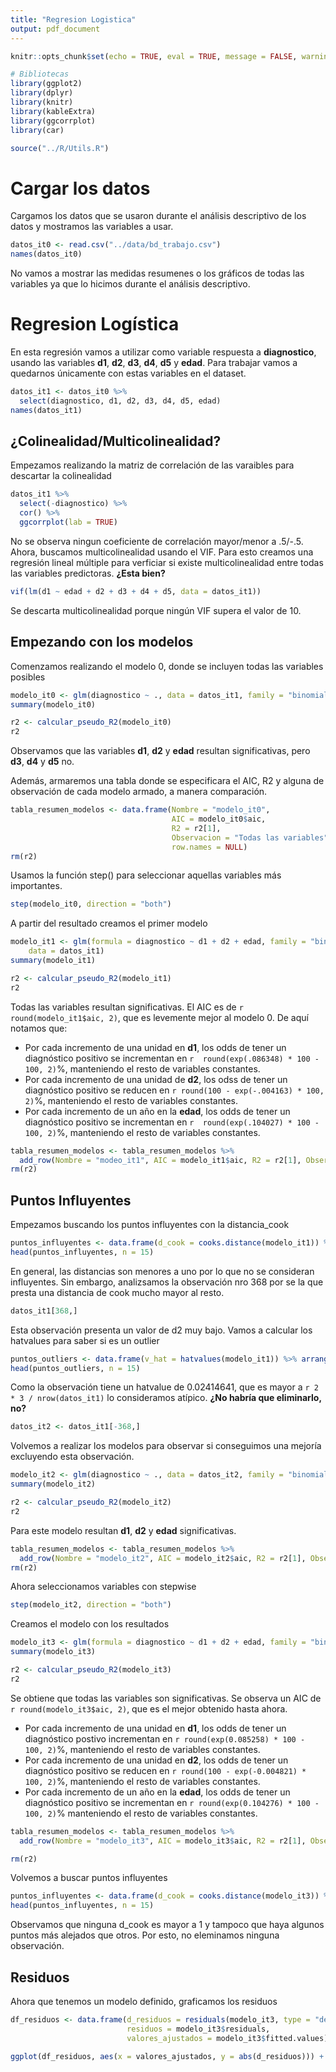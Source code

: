 ```yaml
---
title: "Regresion Logistica"
output: pdf_document
---
```


```r
knitr::opts_chunk$set(echo = TRUE, eval = TRUE, message = FALSE, warning = FALSE, error = FALSE)

# Bibliotecas
library(ggplot2)
library(dplyr)
library(knitr)
library(kableExtra)
library(ggcorrplot)
library(car)
```

```r
source("../R/Utils.R")
```

# Cargar los datos

Cargamos los datos que se usaron durante el análisis descriptivo de los datos y mostramos las variables a usar.

```r
datos_it0 <- read.csv("../data/bd_trabajo.csv")
names(datos_it0)
```

No vamos a mostrar las medidas resumenes o los gráficos de todas las variables ya que lo hicimos durante el análisis descriptivo.


# Regresion Logística

En esta regresión vamos a utilizar como variable respuesta a **diagnostico**, usando las variables **d1**, **d2**, **d3**, **d4**, **d5** y **edad**. Para trabajar vamos a quedarnos únicamente con estas variables en el dataset.

```r
datos_it1 <- datos_it0 %>% 
  select(diagnostico, d1, d2, d3, d4, d5, edad)
names(datos_it1)
```

## ¿Colinealidad/Multicolinealidad?

Empezamos realizando la matriz de correlación de las varaibles para descartar la colinealidad

```r
datos_it1 %>% 
  select(-diagnostico) %>% 
  cor() %>% 
  ggcorrplot(lab = TRUE)
```

No se observa ningun coeficiente de correlación mayor/menor a .5/-.5. Ahora, buscamos multicolinealidad usando el VIF. Para esto creamos una regresión lineal múltiple para verficiar si existe multicolinealidad entre todas las variables predictoras. **¿Esta bien?**

```r
vif(lm(d1 ~ edad + d2 + d3 + d4 + d5, data = datos_it1))
```
Se descarta multicolinealidad porque ningún VIF supera el valor de 10.

## Empezando con los modelos

Comenzamos realizando el modelo 0, donde se incluyen todas las variables posibles

```r
modelo_it0 <- glm(diagnostico ~ ., data = datos_it1, family = "binomial")
summary(modelo_it0)

r2 <- calcular_pseudo_R2(modelo_it0)
r2
```
Observamos que las variables **d1**, **d2** y **edad** resultan significativas, pero **d3**, **d4** y **d5** no.

Además, armaremos una tabla donde se especificara el AIC, R2 y alguna de observación de cada modelo armado, a manera comparación.

```r
tabla_resumen_modelos <- data.frame(Nombre = "modelo_it0", 
                                    AIC = modelo_it0$aic,
                                    R2 = r2[1],
                                    Observacion = "Todas las variables",
                                    row.names = NULL)
rm(r2)
```

Usamos la función step() para seleccionar aquellas variables más importantes.

```r
step(modelo_it0, direction = "both")
```

A partir del resultado creamos el primer modelo

```r
modelo_it1 <- glm(formula = diagnostico ~ d1 + d2 + edad, family = "binomial", 
    data = datos_it1)
summary(modelo_it1)

r2 <- calcular_pseudo_R2(modelo_it1)
r2
```
Todas las variables resultan significativas. El AIC es de `r round(modelo_it1$aic, 2)`, que es levemente mejor al modelo 0. De aquí notamos que:

* Por cada incremento de una unidad en **d1**, los odds de tener un diagnóstico positivo se incrementan en `r  round(exp(.086348) * 100 - 100, 2)`%, manteniendo el resto de variables constantes.
* Por cada incremento de una unidad de **d2**, los odss de tener un diagnóstico positivo se reducen en `r round(100 - exp(-.004163) * 100, 2)`%, manteniendo el resto de variables constantes.
* Por cada incremento de un año en la **edad**, los odds de tener un diagnóstico positivo se incrementan en `r  round(exp(.104027) * 100 - 100, 2)`%, manteniendo el resto de variables constantes.

```r
tabla_resumen_modelos <- tabla_resumen_modelos %>% 
  add_row(Nombre = "modeo_it1", AIC = modelo_it1$aic, R2 = r2[1], Observacion = "Primer modelo con selección de variables")
rm(r2)
```

## Puntos Influyentes

Empezamos buscando los puntos influyentes con la distancia_cook

```r
puntos_influyentes <- data.frame(d_cook = cooks.distance(modelo_it1)) %>% arrange(-d_cook)
head(puntos_influyentes, n = 15)
```

En general, las distancias son menores a uno por lo que no se consideran influyentes. Sin embargo, analizsamos la observación nro 368 por se la que presta una distancia de cook mucho mayor al resto.

```r
datos_it1[368,]
```

Esta observación presenta un valor de d2 muy bajo. Vamos a calcular los hatvalues para saber si es un outlier

```r
puntos_outliers <- data.frame(v_hat = hatvalues(modelo_it1)) %>% arrange(-v_hat)
head(puntos_outliers, n = 15)
```

Como la observación tiene un hatvalue de 0.02414641, que es mayor a `r 2 * 3 / nrow(datos_it1)` lo consideramos atípico. **¿No habría que eliminarlo, no?**

```r
datos_it2 <- datos_it1[-368,]
```

Volvemos a realizar los modelos para observar si conseguimos una mejoría excluyendo esta observación.

```r
modelo_it2 <- glm(diagnostico ~ ., data = datos_it2, family = "binomial")
summary(modelo_it2)

r2 <- calcular_pseudo_R2(modelo_it2)
r2
```

Para este modelo resultan **d1**, **d2** y **edad** significativas.

```r
tabla_resumen_modelos <- tabla_resumen_modelos %>% 
  add_row(Nombre = "modelo_it2", AIC = modelo_it2$aic, R2 = r2[1], Observacion = "Modelo todas variables, excluimos observacion 368")
rm(r2)
```

Ahora seleccionamos variables con stepwise

```r
step(modelo_it2, direction = "both")
```
Creamos el modelo con los resultados

```r
modelo_it3 <- glm(formula = diagnostico ~ d1 + d2 + edad, family = "binomial", data = datos_it2)
summary(modelo_it3)

r2 <- calcular_pseudo_R2(modelo_it3)
r2
```
Se obtiene que todas las variables son significativas. Se observa un AIC de `r round(modelo_it3$aic, 2)`, que es el mejor obtenido hasta ahora. 

  * Por cada incremento de una unidad en **d1**, los odds de tener un diagnóstico postivo incrementan en `r round(exp(0.085258) * 100 - 100, 2)`%, manteniendo el resto de variables constantes.
  * Por cada incremento de una unidad en **d2**, los odds de tener un diagnóstico positivo se reducen en `r round(100 - exp(-0.004821) * 100, 2)`%, manteniendo el resto de variables constantes.
  * Por cada incremento de un año en la **edad**, los odds de tener un diagnóstico positivo se incrementan en `r round(exp(0.104276) * 100 - 100, 2)`% manteniendo el resto de variables constantes.
  
```r
tabla_resumen_modelos <- tabla_resumen_modelos %>% 
  add_row(Nombre = "modelo_it3", AIC = modelo_it3$aic, R2 = r2[1], Observacion = "Se selecciono variables")

rm(r2)
```
  
Volvemos a buscar puntos influyentes

```r
puntos_influyentes <- data.frame(d_cook = cooks.distance(modelo_it3)) %>% arrange(-d_cook)
head(puntos_influyentes, n = 15)
```

Observamos que ninguna d_cook es mayor a 1 y tampoco que haya algunos puntos más alejados que otros. Por esto, no eleminamos ninguna observación.

## Residuos

Ahora que tenemos un modelo definido, graficamos los residuos 

```r
df_residuos <- data.frame(d_residuos = residuals(modelo_it3, type = "deviance"),
                          residuos = modelo_it3$residuals,
                          valores_ajustados = modelo_it3$fitted.values)

ggplot(df_residuos, aes(x = valores_ajustados, y = abs(d_residuos))) + geom_point() + geom_hline(yintercept = 2, color = "red")

```

